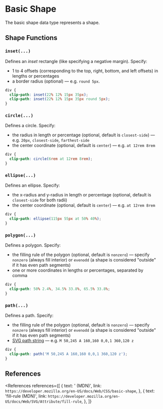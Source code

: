 
# Basic Shape

The basic shape data type represents a shape.

## Shape Functions

### `inset(...)`

Defines an _inset_ rectangle (like specifying a negative margin). Specify:

- 1 to 4 offsets (corresponding to the top, right, bottom, and left offsets) in lengths or percentages
- a border radius (optional) &mdash; e.g. `round 5px`.

```css
div {
  clip-path: inset(22% 12% 15px 35px);
  clip-path: inset(22% 12% 15px 35px round 5px);
}
```

### `circle(...)`

Defines a circle. Specify:

- the radius in length or percentage (optional, default is `closest-side`) &mdash; e.g. `20px`, `closest-side`, `farthest-side`
- the center coordinate (optional, default is `center`) &mdash; e.g. `at 12rem 8rem`

```css
div {
  clip-path: circle(6rem at 12rem 8rem);
}
```

### `ellipse(...)`

Defines an ellipse. Specify:

- the x-radius and y-radius in length or percentage (optional, default is `closest-side` for both radii)
- the center coordinate (optional, default is `center`) &mdash; e.g. `at 12rem 8rem`

```css
div {
  clip-path: ellipse(115px 55px at 50% 40%);
}
```

### `polygon(...)`

Defines a polygon. Specify:

- the filling rule of the polygon (optional, default is `nonzero`)
  &mdash; specify `nonzero` (always fill interior) or `evenodd` (a shape is considered "outside" if it has even path segments)
- one or more coordinates in lengths or percentages, separated by comma

```css
div {
  clip-path: 50% 2.4%, 34.5% 33.8%, 65.5% 33.8%;
}
```

### `path(...)`

Defines a path. Specify:

- the filling rule of the polygon (optional, default is `nonzero`)
  &mdash; specify `nonzero` (always fill interior) or `evenodd` (a shape is considered "outside" if it has even path segments)
- [SVG path string](https://developer.mozilla.org/en-US/docs/Web/SVG/Attribute/d) &mdash; e.g. `M 50,245 A 160,160 0,0,1 360,120 z`

```css
div {
  clip-path: path('M 50,245 A 160,160 0,0,1 360,120 z');
}
```

## References

<References
  references={[
    {
      text: '<basic-shape> (MDN)',
      link: `https://developer.mozilla.org/en-US/docs/Web/CSS/basic-shape`,
    },
    {
      text: 'fill-rule (MDN)',
      link: `https://developer.mozilla.org/en-US/docs/Web/SVG/Attribute/fill-rule`,
    },
  ]}
></References>
